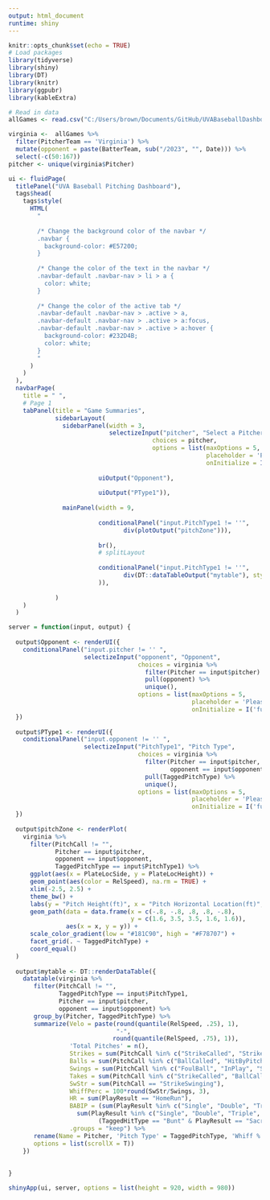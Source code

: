 ```yaml
---
output: html_document
runtime: shiny
---
```


```r
knitr::opts_chunk$set(echo = TRUE)
# Load packages
library(tidyverse)
library(shiny)
library(DT)
library(knitr)
library(ggpubr)
library(kableExtra)

# Read in data
allGames <- read.csv("C:/Users/brown/Documents/GitHub/UVABaseballDashboard/2023 Season Data.csv")

virginia <-  allGames %>%
  filter(PitcherTeam == 'Virginia') %>%
  mutate(opponent = paste(BatterTeam, sub("/2023", "", Date))) %>%
  select(-c(50:167))
pitcher <- unique(virginia$Pitcher)
```

```r
ui <- fluidPage(
  titlePanel("UVA Baseball Pitching Dashboard"),
  tags$head(
    tags$style(
      HTML(
        "
        
        /* Change the background color of the navbar */
        .navbar {
          background-color: #E57200;
        }
        
        /* Change the color of the text in the navbar */
        .navbar-default .navbar-nav > li > a {
          color: white;
        }
        
        /* Change the color of the active tab */
        .navbar-default .navbar-nav > .active > a,
        .navbar-default .navbar-nav > .active > a:focus,
        .navbar-default .navbar-nav > .active > a:hover {
          background-color: #232D4B;
          color: white;
        }
        "
      )
    )
  ),
  navbarPage(
    title = " ",
    # Page 1
    tabPanel(title = "Game Summaries",
             sidebarLayout(
               sidebarPanel(width = 3,
                            selectizeInput("pitcher", "Select a Pitcher", 
                                        choices = pitcher, 
                                        options = list(maxOptions = 5, 
                                                       placeholder = 'Please select an option below',
                                                       onInitialize = I('function() { this.setValue(""); }'))),
                         
                         uiOutput("Opponent"),
                         
                         uiOutput("PType1")),
               
               mainPanel(width = 9,
                         
                         conditionalPanel("input.PitchType1 != ''",
                                div(plotOutput("pitchZone"))),
                         
                         br(),
                         # splitLayout
                         
                         conditionalPanel("input.PitchType1 != ''",
                                div(DT::dataTableOutput("mytable"), style = "font-size: 70%; width: 100%"))
                         )),
             
             )
    )
  )

server = function(input, output) {
  
  output$Opponent <- renderUI({
    conditionalPanel("input.pitcher != '' ",
                     selectizeInput("opponent", "Opponent", 
                                    choices = virginia %>% 
                                      filter(Pitcher == input$pitcher) %>% 
                                      pull(opponent) %>% 
                                      unique(),
                                    options = list(maxOptions = 5, 
                                                   placeholder = 'Please select an option below',
                                                   onInitialize = I('function() { this.setValue(""); }'))))
  })
  
  output$PType1 <- renderUI({
    conditionalPanel("input.opponent != '' ",
                     selectizeInput("PitchType1", "Pitch Type", 
                                    choices = virginia %>% 
                                      filter(Pitcher == input$pitcher,
                                             opponent == input$opponent) %>% 
                                      pull(TaggedPitchType) %>% 
                                      unique(), 
                                    options = list(maxOptions = 5, 
                                                   placeholder = 'Please select an option below',
                                                   onInitialize = I('function() { this.setValue(""); }'))))
  })
  
  output$pitchZone <- renderPlot(
    virginia %>%
      filter(PitchCall != "",
             Pitcher == input$pitcher,
             opponent == input$opponent,
             TaggedPitchType == input$PitchType1) %>%
      ggplot(aes(x = PlateLocSide, y = PlateLocHeight)) +
      geom_point(aes(color = RelSpeed), na.rm = TRUE) +
      xlim(-2.5, 2.5) +
      theme_bw() +
      labs(y = "Pitch Height(ft)", x = "Pitch Horizontal Location(ft)", color = "Velocity") +
      geom_path(data = data.frame(x = c(-.8, -.8, .8, .8, -.8),
                                  y = c(1.6, 3.5, 3.5, 1.6, 1.6)), 
                aes(x = x, y = y)) +
      scale_color_gradient(low = "#181C90", high = "#F78707") +
      facet_grid(. ~ TaggedPitchType) +
      coord_equal()
  )
  
  output$mytable <- DT::renderDataTable({
    datatable(virginia %>%
       filter(PitchCall != "",
              TaggedPitchType == input$PitchType1,
              Pitcher == input$pitcher,
              opponent == input$opponent) %>%
       group_by(Pitcher, TaggedPitchType) %>%
       summarize(Velo = paste(round(quantile(RelSpeed, .25), 1), 
                              "-",
                             round(quantile(RelSpeed, .75), 1)),
                 'Total Pitches' = n(),
                 Strikes = sum(PitchCall %in% c("StrikeCalled", "StrikeSwinging", "FoulBall", "InPlay")),
                 Balls = sum(PitchCall %in% c("BallCalled", "HitByPitch", "BallinDirt", "BallIntentional")),
                 Swings = sum(PitchCall %in% c("FoulBall", "InPlay", "StrikeSwinging")),
                 Takes = sum(PitchCall %in% c("StrikeCalled", "BallCalled", "HitByPitch", "BallinDirt")),
                 SwStr = sum(PitchCall == "StrikeSwinging"),
                 WhiffPerc = 100*round(SwStr/Swings, 3),
                 HR = sum(PlayResult == "HomeRun"),
                 BABIP = (sum(PlayResult %in% c("Single", "Double", "Triple"))/
                   sum(PlayResult %in% c("Single", "Double", "Triple", "Out", "Error", "FieldersChoice") | 
                         (TaggedHitType == "Bunt" & PlayResult == "Sacrifice"))) %>% round(3),
                 .groups = "keep") %>%
       rename(Name = Pitcher, 'Pitch Type' = TaggedPitchType, 'Whiff %' = WhiffPerc),
       options = list(scrollX = T))
    })
  
  
}

shinyApp(ui, server, options = list(height = 920, width = 980))
```

